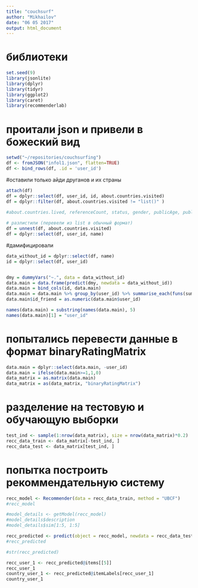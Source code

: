 ```yaml
---
title: "couchsurf"
author: "Mikhailov"
date: "06 05 2017"
output: html_document
---
```


# библиотеки
```r
set.seed(9)
library(jsonlite)
library(dplyr)
library(tidyr)
library(ggplot2)
library(caret)
library(recommenderlab)
```

# проитали json и привели в божеский вид
```r
setwd("~/repositories/couchsurfing")
df <- fromJSON("infol1.json", flatten=TRUE)
df <- bind_rows(df, .id = 'user_id')
```

#оставили только айди друганов и их страны
```r
attach(df)
df = dplyr::select(df, user_id, id, about.countries.visited)
df = dplyr::filter(df, about.countries.visited != "list()" )
      
#about.countries.lived, referenceCount, status, gender, publicAge, publicName, publicAddress.description)

# разлистили (перевели из list в обычный формат)
df = unnest(df, about.countries.visited)
df = dplyr::select(df, user_id, name)
```

#дамифицировали
```r
data_without_id = dplyr::select(df, name)
id = dplyr::select(df, user_id)


dmy = dummyVars("~.", data = data_without_id)
data.main = data.frame(predict(dmy, newdata = data_without_id))
data.main = bind_cols(id, data.main)
data.main = data.main %>% group_by(user_id) %>% summarise_each(funs(sum))
data.main$id_friend = as.numeric(data.main$user_id)

names(data.main) = substring(names(data.main), 5)
names(data.main)[1] = "user_id"
```

# попытались перевести данные в формат binaryRatingMatrix

```r
data.main = dplyr::select(data.main, -user_id)
data.main = ifelse(data.main>=1,1,0)
data_matrix = as.matrix(data.main)
data_matrix = as(data_matrix, "binaryRatingMatrix")
```

# разделение на тестовую и обучающую выборки
```r
test_ind <- sample(1:nrow(data_matrix), size = nrow(data_matrix)*0.2)
recc_data_train <- data_matrix[-test_ind, ]
recc_data_test <- data_matrix[test_ind, ]
```

# попытка построить рекоммендательную систему
```r
recc_model <- Recommender(data = recc_data_train, method = "UBCF")
#recc_model

#model_details <- getModel(recc_model)
#model_details$description
#model_details$sim[1:5, 1:5]

recc_predicted <- predict(object = recc_model, newdata = recc_data_test, n = 6)
#recc_predicted

#str(recc_predicted)

recc_user_1 <- recc_predicted@items[[5]]
recc_user_1
country_user_1 <- recc_predicted@itemLabels[recc_user_1]
country_user_1
```

